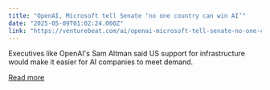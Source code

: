 ```yaml
---
title: "OpenAI, Microsoft tell Senate ‘no one country can win AI’"
date: "2025-05-09T01:02:24.000Z"
link: "https://venturebeat.com/ai/openai-microsoft-tell-senate-no-one-country-can-win-ai/"
---
```


Executives like OpenAI's Sam Altman said US support for infrastructure would make it easier for AI companies to meet demand.

[Read more](https://venturebeat.com/ai/openai-microsoft-tell-senate-no-one-country-can-win-ai/)
